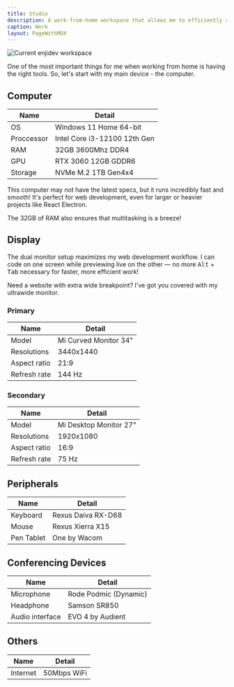 ```yaml
---
title: Studio
description: A work-from-home workspace that allows me to efficiently complete most tasks.
caption: Work
layout: PageWithMDX
---
```



<Image
  src="/assets/images/current-workspace.jpg"
  alt="Current enjidev workspace"
  width={2048}
  height={846}
/>

One of the most important things for me when working from home is having the right tools. So, let's start with my main device - the computer.

## Computer

| Name       | Detail                       |
| ---------- | ---------------------------- |
| OS         | Windows 11 Home 64-bit       |
| Proccessor | Intel Core i3-12100 12th Gen |
| RAM        | 32GB 3600Mhz DDR4            |
| GPU        | RTX 3060 12GB GDDR6          |
| Storage    | NVMe M.2 1TB Gen4x4          |

This computer may not have the latest specs, but it runs incredibly fast and smooth! It's perfect for web development, even for larger or heavier projects like React Electron.

The 32GB of RAM also ensures that multitasking is a breeze!

## Display

The dual monitor setup maximizes my web development workflow. I can code on one screen while previewing live on the other — no more <span class="text-xs"><Kbd>Alt</Kbd> + <Kbd>Tab</Kbd></span> necessary for faster, more efficient work!

Need a website with extra wide breakpoint? I've got you covered with my ultrawide monitor.

### Primary

| Name         | Detail                |
| ------------ | --------------------- |
| Model        | Mi Curved Monitor 34" |
| Resolutions  | 3440x1440             |
| Aspect ratio | 21:9                  |
| Refresh rate | 144 Hz                |

### Secondary

| Name         | Detail                 |
| ------------ | ---------------------- |
| Model        | Mi Desktop Monitor 27" |
| Resolutions  | 1920x1080              |
| Aspect ratio | 16:9                   |
| Refresh rate | 75 Hz                  |

## Peripherals

| Name       | Detail             |
| ---------- | ------------------ |
| Keyboard   | Rexus Daiva RX-D68 |
| Mouse      | Rexus Xierra X15   |
| Pen Tablet | One by Wacom       |

## Conferencing Devices

| Name            | Detail                |
| --------------- | --------------------- |
| Microphone      | Rode Podmic (Dynamic) |
| Headphone       | Samson SR850          |
| Audio interface | EVO 4 by Audient      |

## Others

| Name     | Detail      |
| -------- | ----------- |
| Internet | 50Mbps WiFi |

